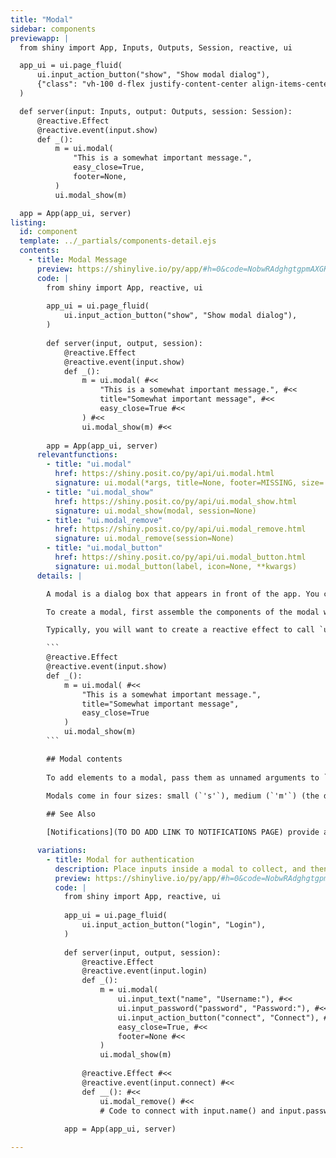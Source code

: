 ```yaml
---
title: "Modal"
sidebar: components 
previewapp: |
  from shiny import App, Inputs, Outputs, Session, reactive, ui

  app_ui = ui.page_fluid(
      ui.input_action_button("show", "Show modal dialog"),
      {"class": "vh-100 d-flex justify-content-center align-items-center px-4"}
  )

  def server(input: Inputs, output: Outputs, session: Session):
      @reactive.Effect
      @reactive.event(input.show)
      def _():
          m = ui.modal(
              "This is a somewhat important message.",
              easy_close=True,
              footer=None,
          )
          ui.modal_show(m)

  app = App(app_ui, server)
listing:
  id: component
  template: ../_partials/components-detail.ejs
  contents:
    - title: Modal Message
      preview: https://shinylive.io/py/app/#h=0&code=NobwRAdghgtgpmAXGKAHVA6VBPMAaMAYwHsIAXOcpMAMwCdiYACAZwAsBLCbJjmVYnTJMAgujxM6cKITIcAbnAkBXDgB0IGtKgD6qpgF4mqrFADmcHTQA2qgCYAKDUxfGOGLqmVkdMuaR0AI28yUicwdmIAdzV8JliAZTZophhiOyhrJjsOTOIzWIBKPA1CjQ07OBpWODpFOgdPbwliby8yCRY4FhYOUkLEZ1cAASk-BTgMAFEaGjhZIZdR6VkJjDhFckaIdoxIqLKIV2yqph0HAcXj1MM3DDSM6ycj69fYgBVOFl5vqFZGOBRNhQYR8ARCKDkVLdFjmSaxEovV7HORkaxwAyJAFAkG8fiCMiQ4TwHpwhFXZFMaQsbA6QjWYhdAzvOjKJQU5E0YjECh0AwmB6ZIIhMKxAAiHBYMElLCKiMph0pAvSQv2Dhghy06FuYlQDm0eg4nVq9UKYAAvgBdIA
      code: |
        from shiny import App, reactive, ui
        
        app_ui = ui.page_fluid(
            ui.input_action_button("show", "Show modal dialog"),
        )
        
        def server(input, output, session):
            @reactive.Effect
            @reactive.event(input.show)
            def _():
                m = ui.modal( #<<
                    "This is a somewhat important message.", #<<
                    title="Somewhat important message", #<<
                    easy_close=True #<<
                ) #<<
                ui.modal_show(m) #<<
        
        app = App(app_ui, server)
      relevantfunctions:
        - title: "ui.modal"
          href: https://shiny.posit.co/py/api/ui.modal.html
          signature: ui.modal(*args, title=None, footer=MISSING, size='m', easy_close=False, fade=True, **kwargs)
        - title: "ui.modal_show"
          href: https://shiny.posit.co/py/api/ui.modal_show.html
          signature: ui.modal_show(modal, session=None)
        - title: "ui.modal_remove"
          href: https://shiny.posit.co/py/api/ui.modal_remove.html
          signature: ui.modal_remove(session=None)
        - title: "ui.modal_button"
          href: https://shiny.posit.co/py/api/ui.modal_button.html
          signature: ui.modal_button(label, icon=None, **kwargs)
      details: |

        A modal is a dialog box that appears in front of the app. You can use modals to display messages, curate the user experience, or collect user input, like passwords and usernames. 

        To create a modal, first assemble the components of the modal with [`ui.modal()`](TODO ADD LINK TO UI MODAL) and save them to an object. Then call [`ui.modal_show()`](TODO ADD LINK TO UI MODAL SHOW) on the object to display the modal.

        Typically, you will want to create a reactive effect to call `ui.modal_show()` whenever a particular event occurs. For example, the reactive effect below will open a modal whenever the value of `input.show()` changes.

        ```
        @reactive.Effect
        @reactive.event(input.show)
        def _():
            m = ui.modal( #<<
                "This is a somewhat important message.", 
                title="Somewhat important message", 
                easy_close=True 
            ) 
            ui.modal_show(m)
        ```

        ## Modal contents
        
        To add elements to a modal, pass them as unnamed arguments to `ui.modal()`. Modals can contain any UI elements recognized by Shiny.

        Modals come in four sizes: small (`'s'`), medium (`'m'`) (the default), large (`'l'`), and extra-large (`'xl'`). Set the size of a modal with the `size` argument of `ui.modal()`.
        
        ## See Also

        [Notifications](TO DO ADD LINK TO NOTIFICATIONS PAGE) provide a similar, but alternative way to display information to the user.

      variations:
        - title: Modal for authentication
          description: Place inputs inside a modal to collect, and then login with, credentials.
          preview: https://shinylive.io/py/app/#h=0&code=NobwRAdghgtgpmAXGKAHVA6VBPMAaMAYwHsIAXOcpMAMwCdiYACAZwAsBLCbJjmVYnTJMAgujxM6cKITIcAbnAkBXDgB0IGtKgD6qpgF4mqrFADmcHTQA2qgCYAKDUxfGOGLqmVkdMuaR0AI28yUicwa2IzLjV8JliAGSiYsABKPA1UjQ07OBpWODpFOgdPbwliby8yCRY4FhYOUlTEZ1cAASk-BTgMAFEaGjhZNpdO6VkejDhFclKIaoxI6IgsiFcmXPydBxbRjaZmIxMYYjsoayd1g5uTMp8KAA8ycOh4WIlYgFU6uje4VppDLXG4bO4Lbw6VBQBoAd0Ejli0LhCI+8TAAAUYSx4XQ7ID0vtQW4PBCfN0AsEyKEIOESBAIMMyGjYgBhUiMkZAomg6QsbA6QiROoGAAqdGUSh5NxoxGIFDoBgAcqQ4NKmGtiSczhcdOxiLCHDBNaD9uNuop+oMmWaupNLTNKC97hh6ZyyCaXFsmDodnsQQdtedrDopKdFLt1QBiJjs3JMUJMN1MpiwjhkNi8MkYf67JhQCB2LOLZE4hGRzTQdCGUToBzaPQcWqFYqpMAAXwAukA
          code: |
            from shiny import App, reactive, ui
            
            app_ui = ui.page_fluid(
                ui.input_action_button("login", "Login"),
            )
            
            def server(input, output, session):
                @reactive.Effect
                @reactive.event(input.login)
                def _():
                    m = ui.modal(
                        ui.input_text("name", "Username:"), #<<
                        ui.input_password("password", "Password:"), #<<
                        ui.input_action_button("connect", "Connect"), #<<
                        easy_close=True, #<<
                        footer=None #<<
                    )
                    ui.modal_show(m)
                    
                @reactive.Effect #<<
                @reactive.event(input.connect) #<<
                def __(): #<<
                    ui.modal_remove() #<<
                    # Code to connect with input.name() and input.password() #<<
            
            app = App(app_ui, server)

---
```


:::{.component}
:::

